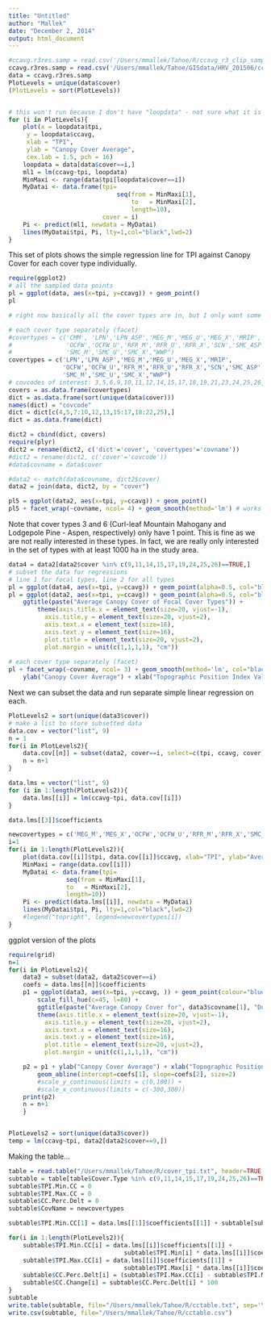 ```yaml
---
title: "Untitled"
author: "Mallek"
date: "December 2, 2014"
output: html_document
---
```



```r
#ccavg.r3res.samp = read.csv('/Users/mmallek/Tahoe/R/ccavg_r3_clip_samp.csv')
ccavg.r3res.samp = read.csv('/Users/mmallek/Tahoe/GISdata/HRV_201506/ccavg_r3res_smooth_clip_20150701_samp.csv')
data = ccavg.r3res.samp
PlotLevels = unique(data$cover)
(PlotLevels = sort(PlotLevels))



```

```r

# this won't run because I don't have "loopdata" - not sure what it is (7/2015)
for (i in PlotLevels){
    plot(x = loopdata$tpi, 
     y = loopdata$ccavg,
     xlab = "TPI",
     ylab = "Canopy Cover Average",
     cex.lab = 1.5, pch = 16)
    loopdata = data[data$cover==i,]
    ml1 = lm(ccavg~tpi, loopdata)
    MinMaxi <- range(data$tpi[loopdata$cover==i])
    MyDatai <- data.frame(tpi=
                              seq(from = MinMaxi[1],
                                  to   = MinMaxi[2],
                                  length=10),
                          cover = i)
    Pi <- predict(ml1, newdata = MyDatai)
    lines(MyDatai$tpi, Pi, lty=1,col="black",lwd=2)
}
```

This set of plots shows the simple regression line for TPI against Canopy Cover for each cover type individually.
```r
require(ggplot2)
# all the sampled data points
pl = ggplot(data, aes(x=tpi, y=ccavg)) + geom_point()
pl

# right now basically all the cover types are in, but I only want some of them

# each cover type separately (facet)
#covertypes = c('CMM', 'LPN','LPN_ASP','MEG_M','MEG_U','MEG_X','MRIP',
#               'OCFW','OCFW_U','RFR_M','RFR_U','RFR_X','SCN','SMC_ASP',
#               'SMC_M','SMC_U','SMC_X',"WWP")
covertypes = c('LPN','LPN_ASP','MEG_M','MEG_U','MEG_X','MRIP',
               'OCFW','OCFW_U','RFR_M','RFR_U','RFR_X','SCN','SMC_ASP',
               'SMC_M','SMC_U','SMC_X',"WWP")
# covcodes of interest: 3,5,6,9,10,11,12,14,15,17,18,19,21,23,24,25,26,29
covers = as.data.frame(covertypes)
dict = as.data.frame(sort(unique(data$cover)))
names(dict) = "covcode"
dict = dict[c(4,5,7:10,12,13,15:17,18:22,25),]
dict = as.data.frame(dict)

dict2 = cbind(dict, covers)
require(plyr)
dict2 = rename(dict2, c('dict'='cover', 'covertypes'='covname'))
#dict2 = rename(dict2, c('cover'='covcode'))
#data$covname = data$cover

#data2 <- match(data$covname, dict2$cover)
data2 = join(data, dict2, by = "cover")

pl5 = ggplot(data2, aes(x=tpi, y=ccavg)) + geom_point()
pl5 + facet_wrap(~covname, ncol= 4) + geom_smooth(method='lm') # works again! 2015-07-01


```
Note that cover types 3 and 6 (Curl-leaf Mountain Mahogany and Lodgepole Pine - Aspen, respectively) only have 1 point. This is fine as we are not really interested in these types. In fact, we are really only interested in the set of types with at least 1000 ha in the study area. 

```r
data4 = data2[data2$cover %in% c(9,11,14,15,17,19,24,25,26)==TRUE,]
# subset the data for regressions
# line 1 for focal types, line 2 for all types
pl = ggplot(data4, aes(x=tpi, y=ccavg)) + geom_point(alpha=0.5, col="blue") +
pl = ggplot(data2, aes(x=tpi, y=ccavg)) + geom_point(alpha=0.5, col="blue") +    
    ggtitle(paste("Average Canopy Cover of Focal Cover Types")) +
        theme(axis.title.x = element_text(size=20, vjust=-1), 
          axis.title.y = element_text(size=20, vjust=2), 
          axis.text.x = element_text(size=16),
          axis.text.y = element_text(size=16),
          plot.title = element_text(size=20, vjust=2),
          plot.margin = unit(c(1,1,1,1), "cm")) 
    
# each cover type separately (facet)
pl + facet_wrap(~covname, ncol= 3) + geom_smooth(method='lm', col="black") +
    ylab("Canopy Cover Average") + xlab("Topographic Position Index Value")
```

Next we can subset the data and run separate simple linear regression on each.

```r
PlotLevels2 = sort(unique(data3$cover))
# make a list to store subsetted data
data.cov = vector("list", 9)
n = 1
for(i in PlotLevels2){
    data.cov[[n]] = subset(data2, cover==i, select=c(tpi, ccavg, cover))
    n = n+1
}
```

```r
data.lms = vector("list", 9)
for (i in 1:length(PlotLevels2)){
    data.lms[[i]] = lm(ccavg~tpi, data.cov[[i]])
}

data.lms[[3]]$coefficients
```

```r
newcovertypes = c('MEG_M','MEG_X','OCFW','OCFW_U','RFR_M','RFR_X','SMC_M','SMC_U','SMC_X')
i=1
for(i in 1:length(PlotLevels2)){
    plot(data.cov[[i]]$tpi, data.cov[[i]]$ccavg, xlab="TPI", ylab="Average Canopy Cover", main=paste("Effect of TPI on average canopy cover \n during simulation for", newcovertypes[i]))
    MinMaxi = range(data.cov[[i]])
    MyDatai <- data.frame(tpi=
                seq(from = MinMaxi[1],
                to   = MinMaxi[2],
                length=10))  
    Pi <- predict(data.lms[[i]], newdata = MyDatai)
    lines(MyDatai$tpi, Pi, lty=1,col="black",lwd=2)
    #legend("topright", legend=newcovertypes[i])
}
```

ggplot version of the plots
```r
require(grid)
n=1
for(i in PlotLevels2){
    data3 = subset(data2, data2$cover==i)
    coefs = data.lms[[n]]$coefficients
    p1 = ggplot(data3, aes(x=tpi, y=ccavg, )) + geom_point(colour="blue", alpha=0.5, size=3) + theme_bw() + 
        scale_fill_hue(c=45, l=80) + 
        ggtitle(paste("Average Canopy Cover for", data3$covname[1], "During Simulated Historic Period" )) +
        theme(axis.title.x = element_text(size=20, vjust=-1), 
          axis.title.y = element_text(size=20, vjust=2), 
          axis.text.x = element_text(size=16),
          axis.text.y = element_text(size=16),
          plot.title = element_text(size=20, vjust=2),
          plot.margin = unit(c(1,1,1,1), "cm"))

    p2 = p1 + ylab("Canopy Cover Average") + xlab("Topographic Position Index Value") +
        geom_abline(intercept=coefs[1], slope=coefs[2], size=2)
        #scale_y_continuous(limits = c(0,100)) +
        #scale_x_continuous(limits = c(-300,300))
    print(p2)
    n = n+1
    }



```


```r
PlotLevels2 = sort(unique(data3$cover))
temp = lm(ccavg~tpi, data2[data2$cover==9,])
```

Making the table...
```r
table = read.table("/Users/mmallek/Tahoe/R/cover_tpi.txt", header=TRUE, sep=',')
subtable = table[table$Cover.Type %in% c(9,11,14,15,17,19,24,25,26)==TRUE,]
subtable$TPI.Min.CC = 0
subtable$TPI.Max.CC = 0
subtable$CC.Perc.Delt = 0
subtable$CovName = newcovertypes

subtable$TPI.Min.CC[1] = data.lms[[1]]$coefficients[[1]] + subtable[subtable$Cover.Type==9,]$TPI.Min * data.lms[[1]]$coefficients[[2]]

for(i in 1:length(PlotLevels2)){
    subtable$TPI.Min.CC[i] = data.lms[[i]]$coefficients[[1]] + 
                                subtable$TPI.Min[i] * data.lms[[i]]$coefficients[[2]]
    subtable$TPI.Max.CC[i] = data.lms[[i]]$coefficients[[1]] + 
                                subtable$TPI.Max[i] * data.lms[[i]]$coefficients[[2]]
    subtable$CC.Perc.Delt[i] = (subtable$TPI.Max.CC[i] - subtable$TPI.Min.CC[i])/subtable$TPI.Min.CC[i]
    subtable$CC.Change[i] = subtable$CC.Perc.Delt[i] * 100
}
subtable
write.table(subtable, file="/Users/mmallek/Tahoe/R/cctable.txt", sep='\t')
write.csv(subtable, file="/Users/mmallek/Tahoe/R/cctable.csv")


```


